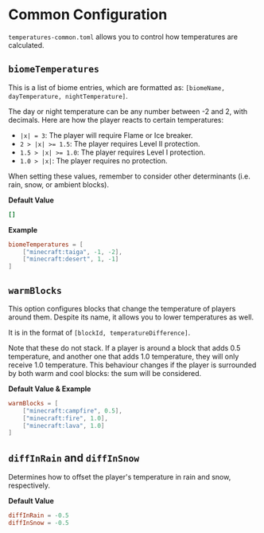 # Common Configuration

`temperatures-common.toml` allows you to control how temperatures are calculated.

## `biomeTemperatures`

This is a list of biome entries, which are formatted as: `[biomeName, dayTemperature, nightTemperature]`. 

The day or night temperature can be any number between -2 and 2, with decimals. Here are how the player reacts to certain temperatures:
- `|x| = 3`: The player will require Flame or Ice breaker.
- `2 > |x| >= 1.5`: The player requires Level II protection.
- `1.5 > |x| >= 1.0`: The player requires Level I protection.
- `1.0 > |x|`: The player requires no protection.

When setting these values, remember to consider other determinants (i.e. rain, snow, or ambient blocks).

**Default Value**
```toml
[]
```

**Example**
```toml
biomeTemperatures = [
    ["minecraft:taiga", -1, -2],
    ["minecraft:desert", 1, -1]
]
```

## `warmBlocks`

This option configures blocks that change the temperature of players around them. Despite its name, it allows you to lower temperatures as well.

It is in the format of `[blockId, temperatureDifference]`. 

Note that these do not stack. If a player is around a block that adds 0.5 temperature, and another one that adds 1.0 temperature, they will only receive 1.0 temperature.
This behaviour changes if the player is surrounded by both warm and cool blocks: the sum will be considered.

**Default Value & Example**
```toml
warmBlocks = [
    ["minecraft:campfire", 0.5],
    ["minecraft:fire", 1.0],
    ["minecraft:lava", 1.0]
]
```

## `diffInRain` and `diffInSnow`

Determines how to offset the player's temperature in rain and snow, respectively.

**Default Value**
```toml
diffInRain = -0.5
diffInSnow = -0.5
```
